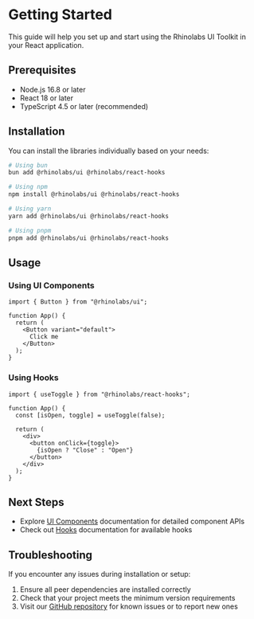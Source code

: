# Getting Started

This guide will help you set up and start using the Rhinolabs UI Toolkit in your React application.

## Prerequisites

- Node.js 16.8 or later
- React 18 or later
- TypeScript 4.5 or later (recommended)

## Installation

You can install the libraries individually based on your needs:

```bash
# Using bun
bun add @rhinolabs/ui @rhinolabs/react-hooks

# Using npm
npm install @rhinolabs/ui @rhinolabs/react-hooks

# Using yarn
yarn add @rhinolabs/ui @rhinolabs/react-hooks

# Using pnpm
pnpm add @rhinolabs/ui @rhinolabs/react-hooks
```

## Usage

### Using UI Components

```tsx
import { Button } from "@rhinolabs/ui";

function App() {
  return (
    <Button variant="default">
      Click me
    </Button>
  );
}
```

### Using Hooks

```tsx
import { useToggle } from "@rhinolabs/react-hooks";

function App() {
  const [isOpen, toggle] = useToggle(false);

  return (
    <div>
      <button onClick={toggle}>
        {isOpen ? "Close" : "Open"}
      </button>
    </div>
  );
}
```

## Next Steps

- Explore [UI Components](/ui) documentation for detailed component APIs
- Check out [Hooks](/hooks) documentation for available hooks

## Troubleshooting

If you encounter any issues during installation or setup:

1. Ensure all peer dependencies are installed correctly
2. Check that your project meets the minimum version requirements
3. Visit our [GitHub repository](https://github.com/rhinolabs/ui-toolkit) for known issues or to report new ones
